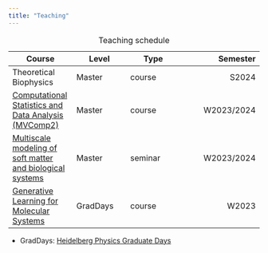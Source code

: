 ```yaml
---
title: "Teaching"
---
```


| Course | Level | Type | Semester |
|--------|-------|-------|---------:|
| Theoretical Biophysics | Master | course | S2024 |
| [Computational Statistics and Data Analysis (MVComp2)](https://uebungen.physik.uni-heidelberg.de/vorlesung/20232/1758) | Master | course | W2023/2024 |
| [Multiscale modeling of soft matter and biological systems](https://uebungen.physik.uni-heidelberg.de/vorlesung/20232/1767) | Master | seminar | W2023/2024 |
| [Generative Learning for Molecular Systems](https://gen-learn-mol-sys23.tristanbereau.com/) | GradDays | course | W2023 |

: Teaching schedule

- GradDays: [Heidelberg Physics Graduate Days](https://www.physik.uni-heidelberg.de/graddays/?lang=en)
